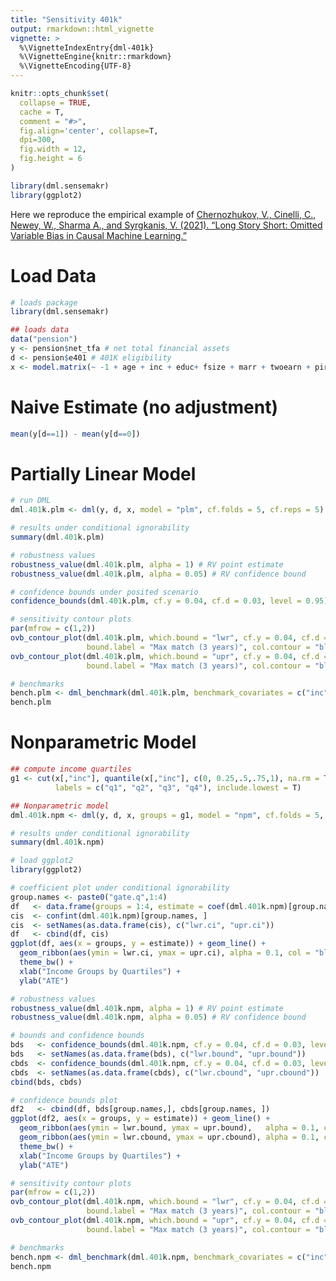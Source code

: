 ```yaml
---
title: "Sensitivity 401k"
output: rmarkdown::html_vignette
vignette: >
  %\VignetteIndexEntry{dml-401k}
  %\VignetteEngine{knitr::rmarkdown}
  %\VignetteEncoding{UTF-8}
---
```


```r
knitr::opts_chunk$set(
  collapse = TRUE,
  cache = T,
  comment = "#>",
  fig.align='center', collapse=T, 
  dpi=300,
  fig.width = 12, 
  fig.height = 6
)
```

```r
library(dml.sensemakr)
library(ggplot2)
```

Here we reproduce the empirical example of  [Chernozhukov, V., Cinelli, C., Newey, W., Sharma A., and Syrgkanis, V. (2021). "Long Story Short: Omitted Variable Bias in Causal Machine Learning."](https://www.nber.org/papers/w30302) 

# Load Data

```r
# loads package
library(dml.sensemakr)

## loads data
data("pension")
y <- pension$net_tfa # net total financial assets
d <- pension$e401 # 401K eligibility
x <- model.matrix(~ -1 + age + inc + educ+ fsize + marr + twoearn + pira + hown, data = pension)
```

# Naive Estimate (no adjustment)

```r
mean(y[d==1]) - mean(y[d==0])
```


# Partially Linear Model

```r
# run DML
dml.401k.plm <- dml(y, d, x, model = "plm", cf.folds = 5, cf.reps = 5)
```



```r
# results under conditional ignorability
summary(dml.401k.plm)
```

```r
# robustness values
robustness_value(dml.401k.plm, alpha = 1) # RV point estimate
robustness_value(dml.401k.plm, alpha = 0.05) # RV confidence bound
```

```r
# confidence bounds under posited scenario
confidence_bounds(dml.401k.plm, cf.y = 0.04, cf.d = 0.03, level = 0.95)
```


```r
# sensitivity contour plots
par(mfrow = c(1,2))
ovb_contour_plot(dml.401k.plm, which.bound = "lwr", cf.y = 0.04, cf.d = 0.03, 
                 bound.label = "Max match (3 years)", col.contour = "blue")
ovb_contour_plot(dml.401k.plm, which.bound = "upr", cf.y = 0.04, cf.d = 0.03, 
                 bound.label = "Max match (3 years)", col.contour = "blue")
```


```r
# benchmarks
bench.plm <- dml_benchmark(dml.401k.plm, benchmark_covariates = c("inc", "pira", "twoearn"))
bench.plm
```


# Nonparametric Model

```r
## compute income quartiles
g1 <- cut(x[,"inc"], quantile(x[,"inc"], c(0, 0.25,.5,.75,1), na.rm = TRUE), 
          labels = c("q1", "q2", "q3", "q4"), include.lowest = T)

## Nonparametric model
dml.401k.npm <- dml(y, d, x, groups = g1, model = "npm", cf.folds = 5, cf.reps = 5)
```



```r
# results under conditional ignorability
summary(dml.401k.npm)
```

```r
# load ggplot2
library(ggplot2)

# coefficient plot under conditional ignorability
group.names <- paste0("gate.q",1:4)
df   <- data.frame(groups = 1:4, estimate = coef(dml.401k.npm)[group.names])
cis  <- confint(dml.401k.npm)[group.names, ]
cis  <- setNames(as.data.frame(cis), c("lwr.ci", "upr.ci"))
df   <- cbind(df, cis)
ggplot(df, aes(x = groups, y = estimate)) + geom_line() +
  geom_ribbon(aes(ymin = lwr.ci, ymax = upr.ci), alpha = 0.1, col = "blue", fill = "blue") +
  theme_bw() + 
  xlab("Income Groups by Quartiles") + 
  ylab("ATE")
```


```r
# robustness values
robustness_value(dml.401k.npm, alpha = 1) # RV point estimate
robustness_value(dml.401k.npm, alpha = 0.05) # RV confidence bound
```

```r
# bounds and confidence bounds 
bds   <- confidence_bounds(dml.401k.npm, cf.y = 0.04, cf.d = 0.03, level = 0)
bds   <- setNames(as.data.frame(bds), c("lwr.bound", "upr.bound"))
cbds  <- confidence_bounds(dml.401k.npm, cf.y = 0.04, cf.d = 0.03, level = .95)
cbds  <- setNames(as.data.frame(cbds), c("lwr.cbound", "upr.cbound"))
cbind(bds, cbds)
```

```r
# confidence bounds plot
df2   <- cbind(df, bds[group.names,], cbds[group.names, ])
ggplot(df2, aes(x = groups, y = estimate)) + geom_line() +
  geom_ribbon(aes(ymin = lwr.bound, ymax = upr.bound),   alpha = 0.1, col = "red", fill = "red") +
  geom_ribbon(aes(ymin = lwr.cbound, ymax = upr.cbound), alpha = 0.1, col = "blue", fill = "blue") +
  theme_bw() + 
  xlab("Income Groups by Quartiles") + 
  ylab("ATE")
```

```r
# sensitivity contour plots
par(mfrow = c(1,2))
ovb_contour_plot(dml.401k.npm, which.bound = "lwr", cf.y = 0.04, cf.d = 0.03, 
                 bound.label = "Max match (3 years)", col.contour = "blue")
ovb_contour_plot(dml.401k.npm, which.bound = "upr", cf.y = 0.04, cf.d = 0.03, 
                 bound.label = "Max match (3 years)", col.contour = "blue")
```

```r
# benchmarks
bench.npm <- dml_benchmark(dml.401k.npm, benchmark_covariates = c("inc", "pira", "twoearn"))
bench.npm
```

